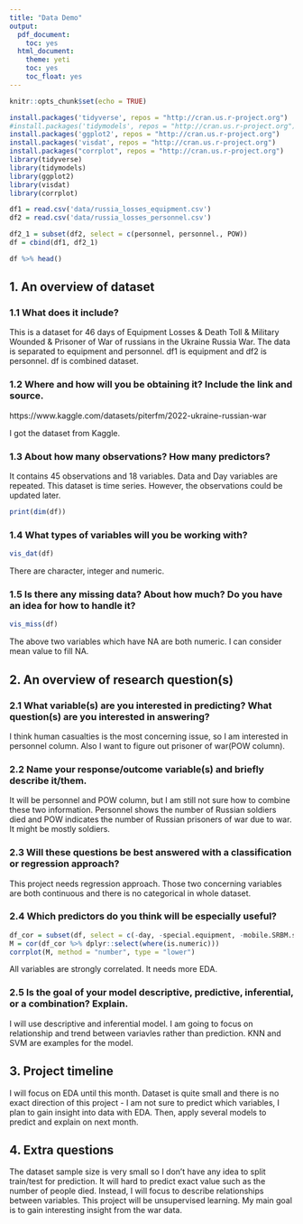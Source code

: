 ```yaml
---
title: "Data Demo"
output:
  pdf_document:
    toc: yes
  html_document:
    theme: yeti
    toc: yes
    toc_float: yes
---
```


```r
knitr::opts_chunk$set(echo = TRUE)
```

```r
install.packages('tidyverse', repos = "http://cran.us.r-project.org")
#install.packages('tidymodels', repos = "http://cran.us.r-project.org")
install.packages('ggplot2', repos = "http://cran.us.r-project.org")
install.packages('visdat', repos = "http://cran.us.r-project.org")
install.packages("corrplot", repos = "http://cran.us.r-project.org")
library(tidyverse)
library(tidymodels)
library(ggplot2)
library(visdat)
library(corrplot)
```

```r
df1 = read.csv('data/russia_losses_equipment.csv')
df2 = read.csv('data/russia_losses_personnel.csv')

df2_1 = subset(df2, select = c(personnel, personnel., POW))
df = cbind(df1, df2_1)

df %>% head()
```


## 1. An overview of dataset

### 1.1 What does it include?
This is a dataset for 46 days of Equipment Losses & Death Toll & Military Wounded & Prisoner of War of russians in the Ukraine Russia War. The data is separated to equipment and personnel. df1 is equipment and df2 is personnel. df is combined dataset. 


### 1.2 Where and how will you be obtaining it? Include the link and source.
https://www.kaggle.com/datasets/piterfm/2022-ukraine-russian-war

I got the dataset from Kaggle.


### 1.3 About how many observations? How many predictors?
It contains 45 observations and 18 variables. Data and Day variables are repeated. This dataset is time series. However, the observations could be updated later. 
```r
print(dim(df))
```


### 1.4 What types of variables will you be working with?
```r
vis_dat(df)
```
There are character, integer and numeric. 


### 1.5 Is there any missing data? About how much? Do you have an idea for how to handle it?
```r
vis_miss(df)
```
The above two variables which have NA are both numeric. I can consider mean value to fill NA.



## 2. An overview of research question(s)

### 2.1 What variable(s) are you interested in predicting? What question(s) are you interested in answering?
I think human casualties is the most concerning issue, so I am interested in personnel column. Also I want to figure out prisoner of war(POW column).


### 2.2 Name your response/outcome variable(s) and briefly describe it/them.
It will be personnel and POW column, but I am still not sure how to combine these two information. Personnel shows the number of Russian soldiers died and POW indicates the number of Russian prisoners of war due to war. It might be mostly soldiers. 


### 2.3 Will these questions be best answered with a classification or regression approach?
This project needs regression approach. Those two concerning variables are both continuous and there is no categorical in whole dataset. 


### 2.4 Which predictors do you think will be especially useful?
```r
df_cor = subset(df, select = c(-day, -special.equipment, -mobile.SRBM.system))
M = cor(df_cor %>% dplyr::select(where(is.numeric)))
corrplot(M, method = "number", type = "lower")
```
All variables are strongly correlated. It needs more EDA. 


### 2.5 Is the goal of your model descriptive, predictive, inferential, or a combination? Explain.
I will use descriptive and inferential model. I am going to focus on relationship and trend between variavles rather than prediction. KNN and SVM are examples for the model. 



## 3. Project timeline
I will focus on EDA until this month. Dataset is quite small and there is no exact direction of this project - I am not sure to predict which variables, I plan to gain insight into data with EDA. 
Then, apply several models to predict and explain on next month. 


## 4. Extra questions
The dataset sample size is very small so I don't have any idea to split train/test for prediction. It will hard to predict exact value such as the number of people died. Instead, I will focus to describe relationships between variables. This project will be unsupervised learning. My main goal is to gain interesting insight from the war data. 





